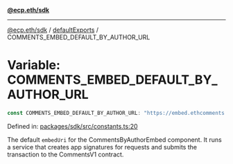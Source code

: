[**@ecp.eth/sdk**](../../index.mdx)

***

[@ecp.eth/sdk](/sdk-reference/index.mdx) / [defaultExports](/sdk-reference/defaultExports/index.mdx) / COMMENTS\_EMBED\_DEFAULT\_BY\_AUTHOR\_URL

# Variable: COMMENTS\_EMBED\_DEFAULT\_BY\_AUTHOR\_URL

```ts
const COMMENTS_EMBED_DEFAULT_BY_AUTHOR_URL: "https://embed.ethcomments.xyz/by-author" = "https://embed.ethcomments.xyz/by-author";
```

Defined in: [packages/sdk/src/constants.ts:20](https://github.com/ecp-eth/comments-monorepo/blob/main/packages/sdk/src/constants.ts#L20)

The default `embedUri` for the CommentsByAuthorEmbed component.
It runs a service that creates app signatures for requests and
submits the transaction to the CommentsV1 contract.
